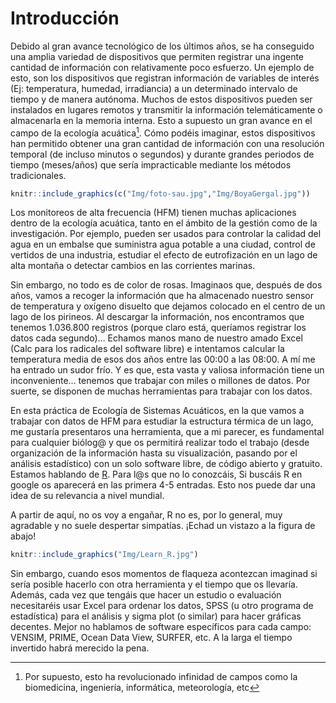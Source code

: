 # Introducción

Debido al gran avance tecnológico de los últimos años, se ha conseguido una amplia variedad de dispositivos que permiten registrar una ingente cantidad de información con relativamente poco esfuerzo. Un ejemplo de esto, son los dispositivos que registran información de variables de interés (Ej: temperatura, humedad, irradiancia) a un determinado intervalo de tiempo y de manera autónoma. Muchos de estos dispositivos pueden ser instalados en lugares remotos y transmitir la información telemáticamente o almacenarla en la memoria interna. Esto a supuesto un gran avance en el campo de la ecología acuática^[Por supuesto, esto ha revolucionado infinidad de campos como la biomedicina, ingeniería, informática, meteorología, etc]. Cómo podéis imaginar, estos dispositivos han permitido obtener una gran cantidad de información con una resolución temporal (de incluso minutos o segundos) y durante grandes periodos de tiempo (meses/años) que sería impracticable mediante los métodos tradicionales. 


```r
knitr::include_graphics(c("Img/foto-sau.jpg","Img/BoyaGergal.jpg"))
``` 


Los monitoreos de alta frecuencia (HFM) tienen muchas aplicaciones dentro de la ecología acuática, tanto en el ámbito de la gestión como de la investigación. Por ejemplo, pueden ser usados para controlar la calidad del agua en un embalse que suministra agua potable a una ciudad, control de vertidos de una industria, estudiar el efecto de eutrofización en un lago de alta montaña o detectar cambios en las corrientes marinas.

Sin embargo, no todo es de color de rosas. Imaginaos que, después de dos años, vamos a recoger la información que ha almacenado nuestro sensor de temperatura y oxígeno disuelto que dejamos colocado en el centro de un lago de los pirineos. Al descargar la información, nos encontramos que tenemos 1.036.800 registros (porque claro está, queríamos registrar los datos cada segundo)... Echamos manos mano de nuestro amado Excel (Calc para los radicales del software libre) e intentamos calcular la temperatura media de esos dos años entre las 00:00 a las 08:00. A mí me ha entrado un sudor frío. Y es que, esta vasta y valiosa información tiene un inconveniente... tenemos que trabajar con miles o millones de datos. Por suerte, se disponen de muchas herramientas para trabajar con los datos. 

En esta práctica de Ecología de Sistemas Acuáticos, en la que vamos a trabajar con datos de HFM para estudiar la estructura térmica de un lago, me gustaría presentaros una herramienta, que a mi parecer, es fundamental para cualquier biólog@ y que os permitirá realizar todo el trabajo (desde organización de la información hasta su visualización, pasando por el análisis estadístico) con un solo software libre, de código abierto y gratuito. Estamos hablando de [R](https://www.r-project.org/). Para l@s que no lo conozcáis, Si buscáis R en google os aparecerá en las primera 4-5 entradas. Esto nos puede dar una idea de su relevancia a nivel mundial.

A partir de aquí, no os voy a engañar, R no es, por lo general, muy agradable y no suele despertar simpatías. ¡Echad un vistazo a la figura de abajo!

```r
knitr::include_graphics("Img/Learn_R.jpg")
```

Sin embargo, cuando esos momentos de flaqueza acontezcan imaginad si sería posible hacerlo con otra herramienta y el tiempo que os llevaría. Además, cada vez que tengáis que hacer un estudio o evaluación necesitaréis usar Excel para ordenar los datos, SPSS (u otro programa de estadística) para el análisis y sigma plot (o similar) para hacer gráficas decentes. Mejor no hablamos de software específicos para cada campo: VENSIM, PRIME, Ocean Data View, SURFER, etc. A la larga el tiempo invertido habrá merecido la pena.
